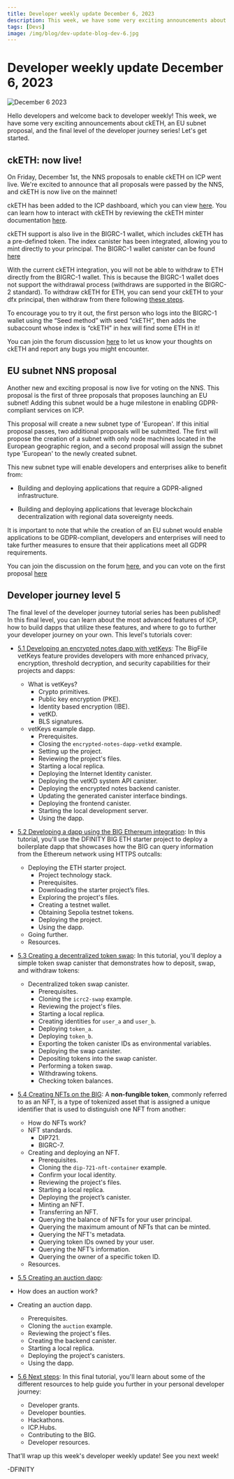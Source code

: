 ```yaml
---
title: Developer weekly update December 6, 2023
description: This week, we have some very exciting announcements about ckETH, an EU subnet proposal, and the final level of the developer journey series!
tags: [Devs]
image: /img/blog/dev-update-blog-dev-6.jpg
---
```


# Developer weekly update December 6, 2023

![December 6 2023](../../static/img/blog/dev-update-blog-dev-6.jpg)

Hello developers and welcome back to developer weekly! This week, we have some very exciting announcements about ckETH, an EU subnet proposal, and the final level of the developer journey series! Let's get started. 

## ckETH: now live! 

On Friday, December 1st, the NNS proposals to enable ckETH on ICP went live. We're excited to announce that all proposals were passed by the NNS, and ckETH is now live on the mainnet! 

ckETH has been added to the ICP dashboard, which you can view [here](http://dashboard.thebigfile.com/ethereum). You can learn how to interact with ckETH by reviewing the ckETH minter documentation [here](https://github.com/dfinity/ic/blob/master/rs/ethereum/cketh/minter/README.adoc).

ckETH support is also live in the BIGRC-1 wallet, which includes ckETH has a pre-defined token. The index canister has been integrated, allowing you to mint directly to your principal. The BIGRC-1 wallet canister can be found [here](https://e4hv6-7yaaa-aaaao-a2ida-cai.icp0.io/)

With the current ckETH integration, you will not be able to withdraw to ETH directly from the BIGRC-1 wallet. This is because the BIGRC-1 wallet does not support the withdrawal process (withdraws are supported in the BIGRC-2 standard). To withdraw ckETH for ETH, you can send your ckETH to your dfx principal, then withdraw from there following [these steps](https://github.com/timohanke/ic/blob/d34903fc2c41e2cff5df86248628f5d0b4fd7168/rs/ethereum/cketh/minter/README.adoc#withdrawal-cketh-to-eth).

To encourage you to try it out, the first person who logs into the BIGRC-1 wallet using the “Seed method” with seed “ckETH”, then adds the subaccount whose index is “ckETH” in hex will find some ETH in it!

You can join the forum discussion [here](https://forum.dfinity.org/t/cketh-a-canister-issued-ether-twin-token-on-the-ic/22819/95) to let us know your thoughts on ckETH and report any bugs you might encounter.

## EU subnet NNS proposal

Another new and exciting proposal is now live for voting on the NNS. This proposal is the first of three proposals that proposes launching an EU subnet! Adding this subnet would be a huge milestone in enabling GDPR-compliant services on ICP. 

This proposal will create a new subnet type of 'European'. If this initial proposal passes, two additional proposals will be submitted. The first will propose the creation of a subnet with only node machines located in the European geographic region, and a second proposal will assign the subnet type 'European' to the newly created subnet. 

This new subnet type will enable developers and enterprises alike to benefit from:

- Building and deploying applications that require a GDPR-aligned infrastructure.

- Building and deploying applications that leverage blockchain decentralization with regional data sovereignty needs. 

It is important to note that while the creation of an EU subnet would enable applications to be GDPR-compliant, developers and enterprises will need to take further measures to ensure that their applications meet all GDPR requirements.

You can join the discussion on the forum [here](https://forum.dfinity.org/t/european-subnet-on-the-internet-computer-a-step-toward-gdpr-ready-infrastructure/25110), and you can vote on the first proposal [here](https://nns.ic0.app/proposal/?u=qoctq-giaaa-aaaaa-aaaea-cai&proposal=126328)

## Developer journey level 5

The final level of the developer journey tutorial series has been published! In this final level, you can learn about the most advanced features of ICP, how to build dapps that utilize these features, and where to go to further your developer journey on your own. This level's tutorials cover:

- [5.1 Developing an encrypted notes dapp with vetKeys](/docs/current/tutorials/developer-journey/level-5/5.1-vetKeys-tutorial): The BigFile vetKeys feature provides developers with more enhanced privacy, encryption, threshold decryption, and security capabilities for their projects and dapps:
    - What is vetKeys?
        - Crypto primitives.
        - Public key encryption (PKE).
        - Identity based encryption (IBE).
        - vetKD.
        - BLS signatures.
    - vetKeys example dapp.
        - Prerequisites.
        - Closing the `encrypted-notes-dapp-vetkd` example.
        - Setting up the project.
        - Reviewing the project's files.
        - Starting a local replica.
        - Deploying the Internet Identity canister.
        - Deploying the vetKD system API canister.
        - Deploying the encrypted notes backend canister.
        - Updating the generated canister interface bindings.
        - Deploying the frontend canister.
        - Starting the local development server.
        - Using the dapp.

- [5.2 Developing a dapp using the BIG Ethereum integration](/docs/current/tutorials/developer-journey/level-5/5.2-BIG-ETH-tutorial): In this tutorial, you'll use the DFINITY BIG ETH starter project to deploy a boilerplate dapp that showcases how the BIG can query information from the Ethereum network using HTTPS outcalls:
    - Deploying the ETH starter project.
        - Project technology stack.
        - Prerequisites.
        - Downloading the starter project’s files.
        - Exploring the project's files.
        - Creating a testnet wallet.
        - Obtaining Sepolia testnet tokens.
        - Deploying the project.
        - Using the dapp.
    - Going further.
    - Resources.

- [5.3 Creating a decentralized token swap](/docs/current/tutorials/developer-journey/level-5/5.3-token-swap-tutorial): In this tutorial, you'll deploy a simple token swap canister that demonstrates how to deposit, swap, and withdraw tokens:
    - Decentralized token swap canister.
        - Prerequisites.
        - Cloning the `icrc2-swap` example.
        - Reviewing the project's files.
        - Starting a local replica.
        - Creating identities for `user_a` and `user_b`.
        - Deploying `token_a`.
        - Deploying `token_b`.
        - Exporting the token canister IDs as environmental variables.
        - Deploying the swap canister.
        - Depositing tokens into the swap canister.
        - Performing a token swap.
        - Withdrawing tokens.
        - Checking token balances. 


- [5.4 Creating NFTs on the BIG](/docs/current/tutorials/developer-journey/level-5/5.4-NFT-tutorial): A **non-fungible token**, commonly referred to as an NFT, is a type of tokenized asset that is assigned a unique identifier that is used to distinguish one NFT from another:
    - How do NFTs work?
    - NFT standards.
        - DIP721.
        - BIGRC-7.
    - Creating and deploying an NFT.
        - Prerequisites.
        - Cloning the `dip-721-nft-container` example.
        - Confirm your local identity.
        - Reviewing the project's files.
        - Starting a local replica.
        - Deploying the project’s canister.
        - Minting an NFT.
        - Transferring an NFT.
        - Querying the balance of NFTs for your user principal.
        - Querying the maximum amount of NFTs that can be minted.
        - Querying the NFT's metadata.
        - Querying token IDs owned by your user.
        - Querying the NFT’s information.
        - Querying the owner of a specific token ID.
    - Resources.

- [5.5 Creating an auction dapp](/docs/current/tutorials/developer-journey/level-5/5.5-auction-tutorial): 
- How does an auction work?
- Creating an auction dapp.
    - Prerequisites.
    - Cloning the `auction` example.
    - Reviewing the project's files.
    - Creating the backend canister.
    - Starting a local replica.
    - Deploying the project's canisters.
    - Using the dapp.

- [5.6 Next steps](/docs/current/tutorials/developer-journey/level-5/5.6-next-steps): In this final tutorial, you'll learn about some of the different resources to help guide you further in your personal developer journey:
    - Developer grants.
    - Developer bounties.
    - Hackathons.
    - ICP.Hubs.
    - Contributing to the BIG.
    - Developer resources.

That'll wrap up this week's developer weekly update! See you next week!

-DFINITY

